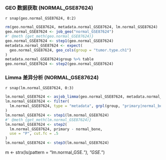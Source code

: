 

### GEO 数据获取 (NORMAL_GSE87624)

`r snap(geo.normal_GSE87624, 0:2)`

```r
rm(geo.normal_GSE87624, metadata.normal_GSE87624, lm.normal_GSE87624)
geo.normal_GSE87624 <- job_geo("normal_GSE87624")
#' @meth {get_meth(geo.normal_GSE87624)}
geo.normal_GSE87624 <- step1(geo.normal_GSE87624)
metadata.normal_GSE87624 <- expect(
  geo.normal_GSE87624, geo_cols(group = "tumor.type.ch1")
)
metadata.normal_GSE87624$group %>% table
geo.normal_GSE87624 <- step2(geo.normal_GSE87624)

```

### Limma 差异分析 (NORMAL_GSE87624)

`r snap(lm.normal_GSE87624, 0:3)`

```r
lm.normal_GSE87624 <- asjob_limma(geo.normal_GSE87624, metadata.normal_GSE87624)
lm.normal_GSE87624 <- filter(
  lm.normal_GSE87624, type = "metadata", grpl(group, "primary|normal_bone")
)
lm.normal_GSE87624 <- step1(lm.normal_GSE87624)
#' @meth {get_meth(lm.normal_GSE87624)}
lm.normal_GSE87624 <- step2(
  lm.normal_GSE87624, primary - normal_bone,
  use = "P", cut.fc = .5
)
lm.normal_GSE87624 <- step3(lm.normal_GSE87624)
```

m <- strx(ls(pattern = "lm.normal_GSE.*"), "GSE.*")
